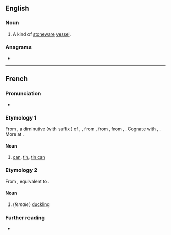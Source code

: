==English==

===Noun===
{{en-noun}}

# A kind of [[stoneware]] [[vessel]].

===Anagrams===
* {{anagrams|en|a=aceentt|catenet}}

----

==French==

===Pronunciation===
* {{fr-IPA}}

===Etymology 1===
From {{inh|fr|frm|kanete||vase, pitcher for serving beer}}, a diminutive (with suffix {{m|fr|-ette}}) of {{der|fr|ML.|cana}}, {{m|la|canna||can, jug, vessel}}, from {{der|fr|frk|*kannu|*kanna|jug, pitcher, can}}, from {{der|fr|gem-pro|*kannǭ||tankard, mug, can}}, from {{der|fr|ine-pro|*gandʰ-}}, {{m|ine-pro|*gan-||a vessel, tub}}. Cognate with {{cog|goh|channa||can}}, {{cog|ang|canne||can}}. More at {{l|en|can}}.

====Noun====
{{fr-noun|f}}

# [[can]], [[tin]], [[tin can]]

===Etymology 2===
From {{inh|fr|frm|canette}}, equivalent to {{af|fr|cane|-ette}}.

====Noun====
{{fr-noun|f}}

# (''female'') [[duckling]]
#: {{syn|fr|canardeau<q:[[cane]] + [[-ard]] + [[-eau]]>|;|canet<q:[[cane]] + [[-et]]; [[Old French]]>|;|caneton<q:[[cane]] + [[-et]] + [[-on]]>|;|canetonne<q:[[cane]] + [[-et]] + [[-onne]]>|;|canichon<q:[[cane]] + [[-iche]] + [[-on]]>}}

===Further reading===
* {{R:TLFi}}